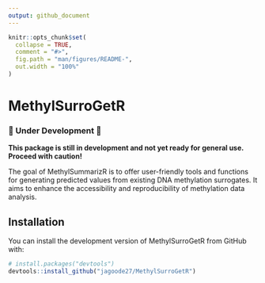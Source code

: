 ```yaml
---
output: github_document
---
```


<!-- README.md is generated from README.Rmd. Please edit that file -->

```r
knitr::opts_chunk$set(
  collapse = TRUE,
  comment = "#>",
  fig.path = "man/figures/README-",
  out.width = "100%"
)
```

# MethylSurroGetR

<!-- badges: start -->
<!-- badges: end -->

### 🚧 Under Development 🚧
**This package is still in development and not yet ready for general use. Proceed with caution!**

The goal of MethylSummarizR is to offer user-friendly tools and functions for generating predicted values from existing DNA methylation surrogates. It aims to enhance the accessibility and reproducibility of methylation data analysis.

## Installation

You can install the development version of MethylSurroGetR from GitHub with:

``` r
# install.packages("devtools")
devtools::install_github("jagoode27/MethylSurroGetR")
```
